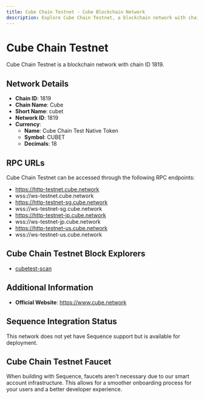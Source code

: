 ```yaml
--- 
title: Cube Chain Testnet - Cube Blockchain Network
description: Explore Cube Chain Testnet, a blockchain network with chain ID 1819. Learn about its native currency, Cube Chain Test Native Token, and how to interact with the network.
---
```


# Cube Chain Testnet

Cube Chain Testnet is a blockchain network with chain ID 1819.

## Network Details

- **Chain ID**: 1819
- **Chain Name**: Cube
- **Short Name**: cubet
- **Network ID**: 1819
- **Currency**: 
  - **Name**: Cube Chain Test Native Token
  - **Symbol**: CUBET
  - **Decimals**: 18

## RPC URLs

Cube Chain Testnet can be accessed through the following RPC endpoints:

- https://http-testnet.cube.network
- wss://ws-testnet.cube.network
- https://http-testnet-sg.cube.network
- wss://ws-testnet-sg.cube.network
- https://http-testnet-jp.cube.network
- wss://ws-testnet-jp.cube.network
- https://http-testnet-us.cube.network
- wss://ws-testnet-us.cube.network

## Cube Chain Testnet Block Explorers

- [cubetest-scan](https://testnet.cubescan.network)

## Additional Information

- **Official Website**: https://www.cube.network

## Sequence Integration Status

This network does not yet have Sequence support but is available for deployment.

## Cube Chain Testnet Faucet

When building with Sequence, faucets aren't necessary due to our smart account infrastructure. This allows for a smoother onboarding process for your users and a better developer experience.
